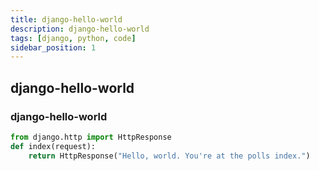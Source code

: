 ```yaml
---
title: django-hello-world
description: django-hello-world
tags: [django, python, code]
sidebar_position: 1
---
```


## django-hello-world

### django-hello-world

```python
from django.http import HttpResponse
def index(request):
    return HttpResponse("Hello, world. You're at the polls index.")
```
